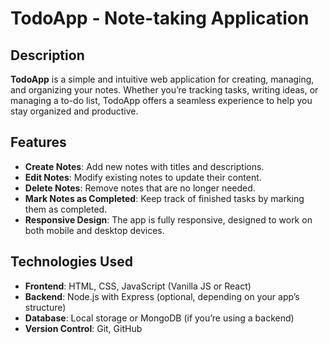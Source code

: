 # TodoApp - Note-taking Application

## Description

**TodoApp** is a simple and intuitive web application for creating, managing, and organizing your notes. Whether you're tracking tasks, writing ideas, or managing a to-do list, TodoApp offers a seamless experience to help you stay organized and productive.

## Features

- **Create Notes**: Add new notes with titles and descriptions.
- **Edit Notes**: Modify existing notes to update their content.
- **Delete Notes**: Remove notes that are no longer needed.
- **Mark Notes as Completed**: Keep track of finished tasks by marking them as completed.
- **Responsive Design**: The app is fully responsive, designed to work on both mobile and desktop devices.

## Technologies Used

- **Frontend**: HTML, CSS, JavaScript (Vanilla JS or React)
- **Backend**: Node.js with Express (optional, depending on your app's structure)
- **Database**: Local storage or MongoDB (if you're using a backend)
- **Version Control**: Git, GitHub